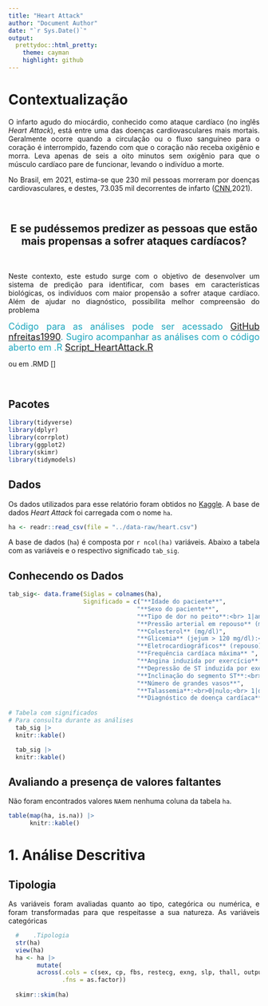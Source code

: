 ```yaml
---
title: "Heart Attack"
author: "Document Author"
date: "`r Sys.Date()`"
output:
  prettydoc::html_pretty:
    theme: cayman
    highlight: github
---
```


# Contextualização

<p align="justify">
O infarto agudo do miocárdio, conhecido como ataque cardíaco (no inglês *Heart Attack*), está entre uma das doenças cardiovasculares mais mortais. Geralmente ocorre quando a circulação ou o fluxo sanguíneo para o coração é interrompido, fazendo com que o coração não receba oxigênio e morra. Leva apenas de seis a oito minutos sem oxigênio para que o músculo cardíaco pare de funcionar, levando o indivíduo a morte.
</p>

<p align="justify">
No Brasil, em 2021, estima-se que 230 mil pessoas morreram por doenças cardiovasculares, e destes, 73.035 mil decorrentes de infarto ([CNN](https://www.cnnbrasil.com.br/saude/no-brasil-mais-de-230-mil-pessoas-morreram-por-doencas-cardiovasculares-em-2021/),2021).
</p>

<br>
<center>
## E se pudéssemos predizer as pessoas que estão mais propensas a sofrer ataques cardíacos?
</center>
</br>

<p align="justify">
Neste contexto, este estudo surge com o objetivo de desenvolver um sistema de predição para identificar, com bases em características biológicas, os indivíduos com maior propensão a sofrer ataque cardíaco. Além de ajudar no diagnóstico, possibilita melhor compreensão do problema 
</p>

 
<font color="#1BA6BD" size="4px"><p align="justify">
Código para as análises pode ser acessado  [GitHub nfreitas1990](https://github.com/nfreitas1990/Projeto_HeartAttack). Sugiro acompanhar as análises com o código aberto em .R [Script_HeartAttack.R](https://github.com/nfreitas1990/Projeto_HeartAttack/tree/main/R)</font></p> ou em .RMD []

</br>

## Pacotes

```r
library(tidyverse) 
library(dplyr)
library(corrplot)
library(ggplot2)
library(skimr)
library(tidymodels)
```

## Dados
<p align="justify">
Os dados utilizados para esse relatório foram obtidos no [Kaggle](https://www.kaggle.com/datasets/rashikrahmanpritom/heart-attack-analysis-prediction-dataset). A base de dados *Heart Attack* foi carregada com o nome `ha`. 
</p>
```r
ha <- readr::read_csv(file = "../data-raw/heart.csv")
```
<p align="justify">
A base de dados (`ha`) é composta por `r ncol(ha)` variáveis. Abaixo a tabela com as variáveis e o respectivo significado `tab_sig`.
</p>

## Conhecendo os Dados

```r
tab_sig<- data.frame(Siglas = colnames(ha),
                     Significado = c("**Idade do paciente**",
                                    "**Sexo do paciente**",
                                    "**Tipo de dor no peito**:<br> 1|angina tipica; <br>2|angina atipica;<br>3|dor não angina;<br> 4|assintomático",
                                    "**Pressão arterial em repouso** (mm/Hg)",
                                    "**Colesterol** (mg/dl)",
                                    "**Glicemia** (jejum > 120 mg/dl):<br> 1|Verdadeiro;<br> 0|Falso",
                                    "**Eletrocardiográficos** (repouso):<br>1|normal;<br>2|tendo anormalidade da onda ST-T;<br>3|provável hipertrofia ventricular esquerda",
                                    "**Frequência cardíaca máxima** ",
                                    "**Angina induzida por exercício**:<br>1|Sim;<br> 0|Não",
                                    "**Depressão de ST induzida por exercício",
                                    "**Inclinação do segmento ST**:<br>0|sem inclinação;<br>1|plano;<br>2|descendo",
                                    "**Número de grandes vasos**",
                                    "**Talassemia**:<br>0|nulo;<br> 1|defeito corrigido;<br> 2|normal;<br> 3|defeito reversível",
                                    "**Diagnóstico de doença cardíaca**:<br>0|| < 50% estreitamento do diâmetro. Menos chance de doença cardíaca;<br> 1| > 50% de estreitamento do diâmetro. Mais chance de doença cardíaca"))
    
# Tabela com significados 
# Para consulta durante as análises
  tab_sig |> 
  knitr::kable()
```

```r
  tab_sig |> 
  knitr::kable()
```

## Avaliando a presença de valores faltantes
<p align="justify">
Não foram encontrados valores `NA`em nenhuma coluna da tabela `ha`.
</p>
```r
table(map(ha, is.na)) |> 
      knitr::kable()
```


# 1. Análise Descritiva

## Tipologia
<p align = "justify">
As variáveis foram avaliadas quanto ao tipo, categórica ou numérica, e foram 
transformadas para que respeitasse a sua natureza.
As variáveis categóricas
</p>

```r
  #    .Tipologia
  str(ha)
  view(ha)
  ha <- ha |> 
        mutate(
        across(.cols = c(sex, cp, fbs, restecg, exng, slp, thall, output),
               .fns = as.factor))
  
  skimr::skim(ha)
```

